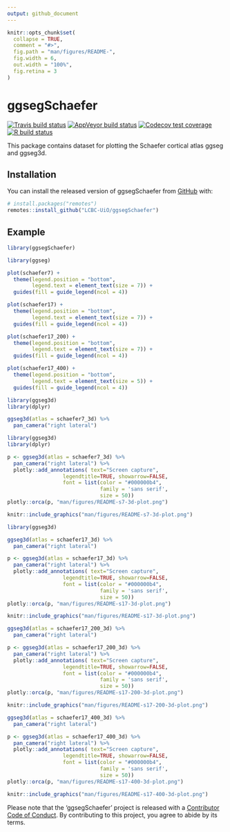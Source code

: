 ```yaml
---
output: github_document
---
```


<!-- README.md is generated from README.Rmd. Please edit that file -->

```r
knitr::opts_chunk$set(
  collapse = TRUE,
  comment = "#>",
  fig.path = "man/figures/README-",
  fig.width = 6,
  out.width = "100%",
  fig.retina = 3
)
```

# ggsegSchaefer

<!-- badges: start -->
[![Travis build status](https://travis-ci.com/LCBC-UiO/ggsegSchaefer.svg?branch=master)](https://travis-ci.com/LCBC-UiO/ggsegSchaefer)
[![AppVeyor build status](https://ci.appveyor.com/api/projects/status/github/LCBC-UiO/ggsegSchaefer?branch=master&svg=true)](https://ci.appveyor.com/project/LCBC-UiO/ggsegSchaefer)
[![Codecov test coverage](https://codecov.io/gh/LCBC-UiO/ggsegSchaefer/branch/master/graph/badge.svg)](https://codecov.io/gh/LCBC-UiO/ggsegSchaefer?branch=master)
[![R build status](https://github.com/LCBC-UiO/ggsegSchaefer/workflows/R-CMD-check/badge.svg)](https://github.com/LCBC-UiO/ggsegSchaefer/actions)
<!-- badges: end -->

This package contains dataset for plotting the Schaefer cortical atlas ggseg and ggseg3d. 

## Installation

You can install the released version of ggsegSchaefer from [GitHub](https://github.com/) with:

``` r
# install.packages("remotes")
remotes::install_github("LCBC-UiO/ggsegSchaefer")
```

## Example

```r
library(ggsegSchaefer)
```

```r
library(ggseg)

plot(schaefer7) +
  theme(legend.position = "bottom",
        legend.text = element_text(size = 7)) +
  guides(fill = guide_legend(ncol = 4))

plot(schaefer17) +
  theme(legend.position = "bottom",
        legend.text = element_text(size = 7)) +
  guides(fill = guide_legend(ncol = 4))

plot(schaefer17_200) +
  theme(legend.position = "bottom",
        legend.text = element_text(size = 7)) +
  guides(fill = guide_legend(ncol = 4))

plot(schaefer17_400) +
  theme(legend.position = "bottom",
        legend.text = element_text(size = 5)) +
  guides(fill = guide_legend(ncol = 4))

```

```r
library(ggseg3d)
library(dplyr)

ggseg3d(atlas = schaefer7_3d) %>% 
  pan_camera("right lateral")
```

```r
library(ggseg3d)
library(dplyr)

p <- ggseg3d(atlas = schaefer7_3d) %>%
  pan_camera("right lateral") %>%
  plotly::add_annotations( text="Screen capture",
                  legendtitle=TRUE, showarrow=FALSE,
                  font = list(color = "#000000b4",
                              family = 'sans serif',
                              size = 50))
plotly::orca(p, "man/figures/README-s7-3d-plot.png")
```

```r
knitr::include_graphics("man/figures/README-s7-3d-plot.png")
```


```r
library(ggseg3d)

ggseg3d(atlas = schaefer17_3d) %>% 
  pan_camera("right lateral")
```

```r
p <- ggseg3d(atlas = schaefer17_3d) %>%
  pan_camera("right lateral") %>%
  plotly::add_annotations( text="Screen capture",
                  legendtitle=TRUE, showarrow=FALSE,
                  font = list(color = "#000000b4",
                              family = 'sans serif',
                              size = 50))
plotly::orca(p, "man/figures/README-s17-3d-plot.png")
```

```r
knitr::include_graphics("man/figures/README-s17-3d-plot.png")
```

```r
ggseg3d(atlas = schaefer17_200_3d) %>% 
  pan_camera("right lateral")
```

```r
p <- ggseg3d(atlas = schaefer17_200_3d) %>%
  pan_camera("right lateral") %>%
  plotly::add_annotations( text="Screen capture",
                  legendtitle=TRUE, showarrow=FALSE,
                  font = list(color = "#000000b4",
                              family = 'sans serif',
                              size = 50))
plotly::orca(p, "man/figures/README-s17-200-3d-plot.png")
```

```r
knitr::include_graphics("man/figures/README-s17-200-3d-plot.png")
```


```r
ggseg3d(atlas = schaefer17_400_3d) %>% 
  pan_camera("right lateral")
```

```r
p <- ggseg3d(atlas = schaefer17_400_3d) %>%
  pan_camera("right lateral") %>%
  plotly::add_annotations( text="Screen capture",
                  legendtitle=TRUE, showarrow=FALSE,
                  font = list(color = "#000000b4",
                              family = 'sans serif',
                              size = 50))
plotly::orca(p, "man/figures/README-s17-400-3d-plot.png")
```

```r
knitr::include_graphics("man/figures/README-s17-400-3d-plot.png")
```

Please note that the 'ggsegSchaefer' project is released with a
[Contributor Code of Conduct](CODE_OF_CONDUCT.md).
By contributing to this project, you agree to abide by its terms.
